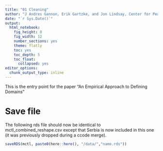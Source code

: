 ---
title: "01 Cleaning"
author: "J Andres Gannon, Erik Gartzke, and Jon Lindsay, Center for Peace and Security Studies (cPASS)"
date: "`r Sys.Date()`"
output:
  html_notebook:
    fig_height: 8
    fig_width: 12
    number_sections: yes
    theme: flatly
    toc: yes
    toc_depth: 5
    toc_float:
      collapsed: yes
editor_options:
  chunk_output_type: inline
---
<style>
    body .main-container {
        max-width: 100%;
    }
</style>

This is the entry point for the paper "An Empirical Approach to Defining Domains" 

# Save file
The following rds file should now be identical to mctl_combined_reshape.csv except that Serbia is now included in this one (it was previously dropped during a ccode merge).
```{r}
saveRDS(mctl, paste0(here::here(), "/data/","name.rds"))
```
